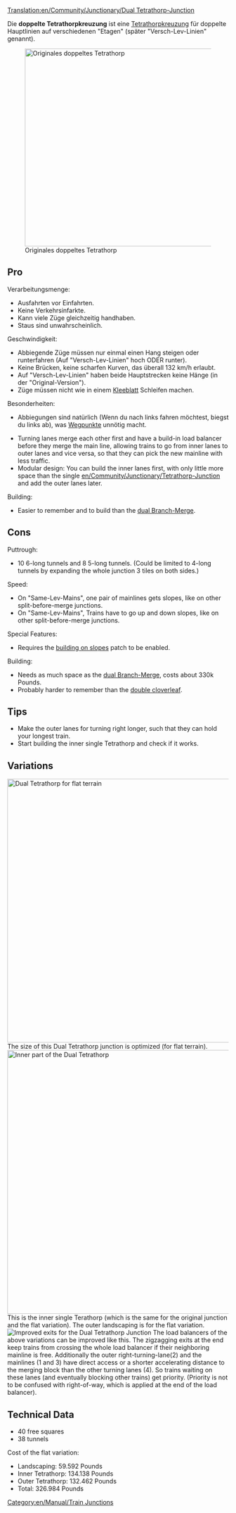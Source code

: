 [[Translation:en/Community/Junctionary/Dual Tetrathorp-Junction]]
{{de/Übersetzung|en/Double Tetrathorp|30}}

{{de/Community/Junctionary/Kreuzungsmenü}}
Die '''doppelte Tetrathorpkreuzung''' ist eine [[de/Community/Junctionary/Tetrathorp-Kreuzung|Tetrathorpkreuzung]] für doppelte Hauptlinien auf verschiedenen "Etagen" (später "Versch-Lev-Linien" genannt).

[[File:en/Community/Junctionary/Dual Ttj orig.png|none|thumb|450px|Originales doppeltes Tetrathorp]]
==Pro==
Verarbeitungsmenge:
* Ausfahrten vor Einfahrten.
* Keine Verkehrsinfarkte.
* Kann viele Züge gleichzeitig handhaben.
* Staus sind unwahrscheinlich.

Geschwindigkeit:
* Abbiegende Züge müssen nur einmal einen Hang steigen oder runterfahren (Auf "Versch-Lev-Linien" hoch ODER runter).
* Keine Brücken, keine scharfen Kurven, das überall 132 km/h erlaubt.
* Auf "Versch-Lev-Linien" haben beide Hauptstrecken keine Hänge (in der "Original-Version").
* Züge müssen nicht wie in einem [[de/Community/Junctionary/Kleeblatt|Kleeblatt]] Schleifen machen.

Besonderheiten:
* Abbiegungen sind natürlich (Wenn du nach links fahren möchtest, biegst du links ab), was [[de/Wegpunkt|Wegpunkte]] unnötig macht.
{{en/Translate}}
* Turning lanes merge each other first and have a build-in load balancer before they merge the main line, allowing trains to go from inner lanes to outer lanes and vice versa, so that they can pick the new mainline with less traffic.
* Modular design: You can build the inner lanes first, with only little more space than the single [[en/Community/Junctionary/Tetrathorp-Junction]] and add the outer lanes later.

Building:
* Easier to remember and to build than the [[en/Community/Junctionary/Dual Branch-Merge Junction|dual Branch-Merge]].

==Cons==
Puttrough:
* 10 6-long tunnels and 8 5-long tunnels. (Could be limited to 4-long tunnels by expanding the whole junction 3 tiles on both sides.)

Speed:
* On "Same-Lev-Mains", one pair of mainlines gets slopes, like on other split-before-merge junctions.
* On "Same-Lev-Mains", Trains have to go up and down slopes, like on other split-before-merge junctions.

Special Features:
* Requires the [[en/Archive/Manual/Settings/Build on slopes|building on slopes]] patch to be enabled.

Building:
* Needs as much space as the [[en/Community/Junctionary/Dual Branch-Merge Junction|dual Branch-Merge]], costs about 330k Pounds.
* Probably harder to remember than the [[en/Community/Junctionary/Double Cloverleaf|double cloverleaf]].

==Tips==
* Make the outer lanes for turning right longer, such that they can hold your longest train.
* Start building the inner single Tetrathorp and check if it works.

==Variations==
[[File:en/Community/Junctionary/Dual Ttj flat.png|none|thumb|600px|Dual Tetrathorp for flat terrain]]
The size of this Dual Tetrathorp junction is optimized (for flat terrain).
[[File:en/Community/Junctionary/Dual Ttj part.png|none|thumb|600px|Inner part of the Dual Tetrathorp]]
This is the inner single Terathorp (which is the same for the original junction and the flat variation). The outer landscaping is for the flat variation.
[[File:en/Community/Junctionary/Dual Ttj exits.png|none|frame|Improved exits for the Dual Tetrathorp Junction]]
The load balancers of the above variations can be improved like this. The zigzagging exits at the end keep trains from crossing the whole load balancer if their neighboring mainline is free. Additionally the outer right-turning-lane(2) and the mainlines (1 and 3) have direct access or a shorter accelerating distance to the merging block than the other turning lanes (4). So trains waiting on these lanes (and eventually blocking other trains) get priority. (Priority is not to be confused with right-of-way, which is applied at the end of the load balancer).

==Technical Data==
* 40 free squares
* 38 tunnels
Cost of the flat variation:
* Landscaping: 59.592 Pounds
* Inner Tetrathorp: 134.138 Pounds
* Outer Tetrathorp: 132.462 Pounds
* Total: 326.984 Pounds

[[Category:en/Manual/Train Junctions]]